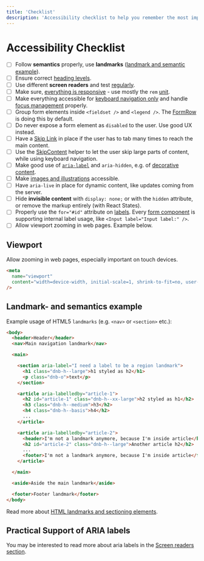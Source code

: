 ```yaml
---
title: 'Checklist'
description: 'Accessibility checklist to help you remember the most important tasks you have to follow during front end development.'
---
```


# Accessibility Checklist

- [ ] Follow **semantics** properly, use **landmarks** ([landmark and semantic example](/uilib/usage/accessibility/checklist#landmark--and-semantics-example)).
- [ ] Ensure correct [heading levels](/uilib/usage/best-practices/for-typography#headings-and-styling).
- [ ] Use different **screen readers** and test [regularly](/uilib/usage/accessibility/screenreader).
- [ ] Make sure, [everything is responsive](/uilib/usage/layout#web-applications) - use mostly the `rem` [unit](/uilib/usage/best-practices/for-styling#units).
- [ ] Make everything accessible for [keyboard navigation only](/uilib/usage/accessibility#keyboard-users) and handle [focus management](/uilib/usage/accessibility/focus#managing-the-focus-state) properly.
- [ ] Group form elements inside `<fieldset />` and `<legend />`. The [FormRow](/uilib/layout/form-row) is doing this by default.
- [ ] Do never expose a form element as `disabled` to the user. Use good UX instead.
- [ ] Have a [Skip Link](/uilib/usage/accessibility/focus#skip-link) in place if the user has to tab many times to reach the main content.
- [ ] Use the [SkipContent](/uilib/components/skip-content/) helper to let the user skip large parts of content, while using keyboard navigation.
- [ ] Make good use of [`aria-label`](/uilib/usage/accessibility/screenreader#usage-of-aria-label-aria-labelledby-and-aria-describedby) and `aria-hidden`, e.g. of [decorative content](/uilib/usage/accessibility/icons#decorative-icons).
- [ ] Make [images and illustrations](/uilib/usage/accessibility/screenreader#images-and-illustrations) accessible.
- [ ] Have `aria-live` in place for dynamic content, like updates coming from the server.
- [ ] Hide **invisible content** with `display: none;` or with the `hidden` attribute, or remove the markup entirely (with React States).
- [ ] Properly use the `for="#id"` attribute on [labels](https://developer.mozilla.org/en-US/docs/Web/HTML/Element/label#Attributes). Every [form component](/uilib/components) is supporting internal label usage, like `<Input label="Input label:" />`.
- [ ] Allow viewport zooming in web pages. Example below.

## Viewport

Allow zooming in web pages, especially important on touch devices.

```html
<meta
  name="viewport"
  content="width=device-width, initial-scale=1, shrink-to-fit=no, user-scalable=yes"
/>
```

## Landmark- and semantics example

Example usage of HTML5 `landmarks` (e.g. `<nav>` or `<section>` etc.):

```html
<body>
  <header>Header</header>
  <nav>Main navigation landmark</nav>

  <main>

    <section aria-label="I need a label to be a region landmark">
      <h1 class="dnb-h--large">h1 styled as h2</h1>
      <p class="dnb-o">text</p>
    </section>

    <article aria-labelledby="article-1">
      <h2 id="article-1" class="dnb-h--xx-large">h2 styled as h1</h2>
      <h3 class="dnb-h--medium">h3</h2>
      <h4 class="dnb-h--basis">h4</h2>
      ...
    </article>

    <article aria-labelledby="article-2">
      <header>I'm not a landmark anymore, because I'm inside article</header>
      <h2 id="article-2" class="dnb-h--large">Another article h2</h2>
      ...
      <footer>I'm not a landmark anymore, because I'm inside article</footer>
    </article>

  </main>

  <aside>Aside the main landmark</aside>

  <footer>Footer landmark</footer>
</body>
```

Read more about [HTML landmarks and sectioning elements](https://www.w3.org/TR/wai-aria-practices/examples/landmarks/HTML5.html).

## Practical Support of ARIA labels

You may be interested to read more about aria labels in the [Screen readers section](/uilib/usage/accessibility/screenreader#usage-of-aria-label-aria-labelledby-and-aria-describedby).

